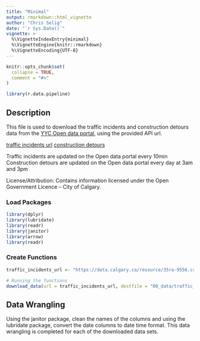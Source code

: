 ```yaml
---
title: "Minimal"
output: rmarkdown::html_vignette
author: "Chris Selig"
date: "`r Sys.Date()`"
vignette: >
  %\VignetteIndexEntry{minimal}
  %\VignetteEngine{knitr::rmarkdown}
  %\VignetteEncoding{UTF-8}
---
```


```r
knitr::opts_chunk$set(
  collapse = TRUE,
  comment = "#>"
)
```

```r
library(r.data.pipeline)
```

<!-- WARNING - This vignette is generated by {fusen} from dev/pipeline.rmd: do not edit by hand -->

## Description

This file is used to download the traffic incidents and construction detours data from the [YYC Open data portal](https://data.calgary.ca/), using the provided API url.

[traffic incidents url](https://data.calgary.ca/resource/35ra-9556.csv)
[construction detours](https://data.calgary.ca/resource/w8zq-79bq.csv)

Traffic incidents are updated on the Open data portal every 10min
Construction detours are updated on the Open data portal every day at 3am and 3pm

License/Attribution:  Contains information licensed under the Open Government Licence – City of Calgary.



### Load Packages

```r
library(dplyr)
library(lubridate)
library(readr)
library(janitor)
library(arrow)
library(readr)
```

### Create Functions 

```r
traffic_incidents_url <- "https://data.calgary.ca/resource/35ra-9556.csv"

# Running the functions
download_data(url = traffic_incidents_url, destfile = "00_data/traffic_incidents.csv")

```

## Data Wrangling

Using the janitor package, clean the names of the columns and using the lubridate package, convert the date columns to date time format. This data wrangling is completed for each of the downloaded data sets.


